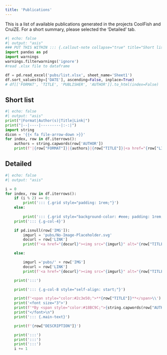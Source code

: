 ---
title: 'Publications'
---

::: {.column-page}

This is a list of available publications generated in the projects CoolFish and CruiZE. For a short summary, please selected the 'Detailed' tab.

```{python}
#| echo: false
#| output: "asis"
### PUT THIS WITHIN ::: {.callout-note collapse="true" title="Short list" appearance="minimal"}
import pandas as pd
import warnings
warnings.filterwarnings('ignore')
#read .xlsx file to dataframe

df = pd.read_excel('pubs/list.xlsx', sheet_name='Sheet1')
df.sort_values(by=['DATE'], ascending=False, inplace=True)
# df[['FORMAT', 'TITLE', 'PUBLISHER', 'AUTHOR']].to_html(index=False)


```

::: {.panel-tabset}

## Short list
::: {.pubtable}

```{python}
#| echo: false
#| output: "asis"
print("|Format|Author(s)|Title|Link|")
print("|--|----|---------|:-:|")
import string
dicon = '{{< fa file-arrow-down >}}'
for index, row in df.iterrows():
    authors = string.capwords(row['AUTHOR'])
    print(f'|{row["FORMAT"]}|{authors}|{row["TITLE"]}|<a href="{row["LINK"]}">{dicon}</a>')

```
:::

## Detailed



```{python}
#| echo: false
#| output: "asis"

i = 0
for index, row in df.iterrows():
    if (i % 2) == 0:
        print('::: {.grid style="padding: 1rem;"}')
    else:
        
        print('::: {.grid style="background-color: #eee; padding: 1rem;"}')
    print('::: {.g-col-4}')

    if pd.isnull(row['IMG']):
        imgurl = 'pubs/No-Image-Placeholder.svg'
        docurl = row['LINK']
        print(f'<a href="{docurl}"><img src="{imgurl}" alt="{row["TITLE"]}" width="100%" style="box-shadow: 2px 2px 5px 0px rgba(0,0,0,0.51);"></a>')

    else:

        imgurl ='pubs/' + row['IMG']
        docurl = row['LINK']
        print(f'<a href="{docurl}"><img src="{imgurl}" alt="{row["TITLE"]}" width="100%" style="box-shadow: 2px 2px 5px 0px rgba(0,0,0,0.51);"></a>')

    print(':::')

    print('::: {.g-col-8 style="self-align: start;"}')

    print(f'<span style="color:#2c3e50;">**{row["TITLE"]}**</span>\\')
    print('<font size="3">')
    print(f'*By <span style="color:#18BC9C;">{string.capwords(row["AUTHOR"])}</span>. Published in/by {row["PUBLISHER"]} at {row["DATE"].date()}.*')
    print("</font>\n")
    print('::: {.main-text}')

    print(f'{row["DESCRIPTION"]}')

    print(':::')
    print(':::')
    print(':::')
    i += 1



```



:::
:::

